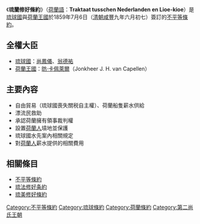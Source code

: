 {{Infobox Treaty
| name =琉蘭修好條約 
| long_name = 
| image = 
| image_width = 
| caption = 
| type = [[不平等條約|不平等條約]]
| date_drafted = 
| date_signed = 1859年7月6日
| location_signed = 
| date_sealed =  
| date_effective = 
| condition_effective = 
| date_expiration = 1879年4月4日
| signatories =[[尚鳳儀|尚鳳儀]]、[[翁德祐|翁德祐]]<br>{{flagicon|Netherlands}}[[昉·卡佩萊爾|昉·卡佩萊爾]] 
| parties = {{flag|琉球國}}<br>{{flag|荷蘭王國}}
| depositor = 
| languages = [[漢語|漢語]]、[[荷蘭語|荷蘭語]]
| website = 
| wikisource = 琉蘭修好條約
}}
《'''琉蘭修好條約'''》（[[荷蘭語|荷蘭語]]：'''Traktaat tusschen Nederlanden en Lioe-kioe'''）是[[琉球國|琉球國]]與[[荷蘭王國|荷蘭王國]]於1859年7月6日（[[清朝|清朝]][[咸豐|咸豐]]九年六月初七）簽訂的[[不平等條約|不平等條約]]。

== 全權大臣 ==
*[[琉球國|琉球國]]：[[尚鳳儀|尚鳳儀]]、[[翁德祐|翁德祐]]
*[[荷蘭王國|荷蘭王國]]：[[昉·卡佩萊爾|昉·卡佩萊爾]]（Jonkheer J. H. van Capellen）

== 主要內容 ==
*自由貿易（琉球國喪失關税自主權）、荷蘭船隻薪水供給
*漂流民救助
*承認荷蘭擁有領事裁判權
*設置[[荷蘭人|荷蘭人]]墳地並保護
*琉球國水先案內相關規定 
*對[[荷蘭人|荷蘭人]]薪水提供的相關費用

== 相關條目 ==
{{Wikisource|琉蘭修好條約}}
{{Wikisourcelang|nl|Traktaat tusschen Nederlanden en Lioe-kioe}}
*[[不平等條約|不平等條約]]
*[[琉法修好条約|琉法修好条約]]
*[[琉美修好條約|琉美修好條約]]

[[Category:不平等條約|Category:不平等條約]]
[[Category:琉球條約|Category:琉球條約]]
[[Category:荷蘭條約|Category:荷蘭條約]]
[[Category:第二尚氏王朝|Category:第二尚氏王朝]]